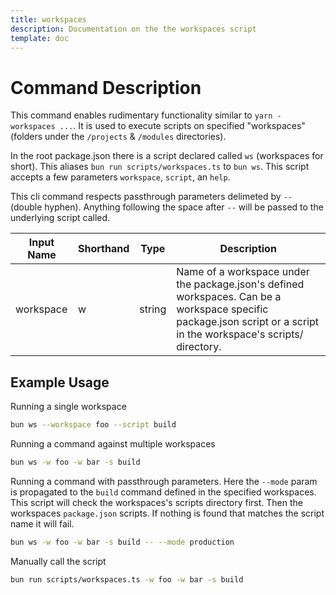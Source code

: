 ```yaml
---
title: workspaces
description: Documentation on the the workspaces script
template: doc
---
```


# Command Description

This command enables rudimentary functionality similar to `yarn -workspaces ...`. It is used to execute scripts on specified "workspaces" (folders under the `/projects` & `/modules` directories).

In the root package.json there is a script declared called `ws` (workspaces for short). This aliases `bun run scripts/workspaces.ts` to `bun ws`. This script accepts a few parameters `workspace`, `script`, an `help`.

This cli command respects passthrough parameters delimeted by `--` (double hyphen). Anything following the space after `--` will be passed to the underlying script called.

<table>
  <thead>
    <tr>
      <th>Input Name</th>
      <th>Shorthand</th>
      <th>Type</th>
      <th>Description</th>
    </tr>
  </thead>
  <tbody>
    <tr>
      <td>workspace</td>
      <td>w</td>
      <td>string</td>
      <td>Name of a workspace under the package.json's defined workspaces. Can be a workspace specific package.json script or a script in the workspace's scripts/ directory.</td>
    </tr>
  </tbody>
</table>

## Example Usage

Running a single workspace
```sh
bun ws --workspace foo --script build
```

Running a command against multiple workspaces
```sh
bun ws -w foo -w bar -s build
```

Running a command with passthrough parameters. Here the `--mode` param is propagated to the `build` command defined in the specified workspaces. This script will check the workspaces's scripts directory first. Then the workspaces `package.json` scripts. If nothing is found that matches the script name it will fail.
```sh
bun ws -w foo -w bar -s build -- --mode production
```

Manually call the script
```sh
bun run scripts/workspaces.ts -w foo -w bar -s build
```